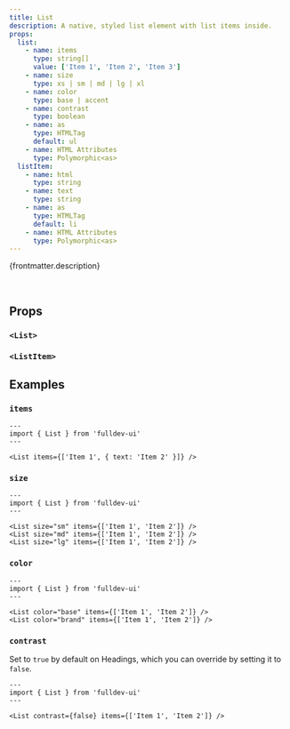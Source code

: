 ```yaml
---
title: List
description: A native, styled list element with list items inside.
props:
  list:
    - name: items
      type: string[]
      value: ['Item 1', 'Item 2', 'Item 3']
    - name: size
      type: xs | sm | md | lg | xl
    - name: color
      type: base | accent
    - name: contrast
      type: boolean
    - name: as
      type: HTMLTag
      default: ul
    - name: HTML Attributes
      type: Polymorphic<as>
  listItem:
    - name: html
      type: string
    - name: text
      type: string
    - name: as
      type: HTMLTag
      default: li
    - name: HTML Attributes
      type: Polymorphic<as>
---
```



{frontmatter.description}

<br />

<Story title={frontmatter.title} props={frontmatter.props.list} />

## Props

### `<List>`

<PropsTable props={frontmatter.props.list} />

### `<ListItem>`

<PropsTable props={frontmatter.props.listItem} />

## Examples

### `items`

```astro live
---
import { List } from 'fulldev-ui'
---

<List items={['Item 1', { text: 'Item 2' }]} />
```

### `size`

<SizeProp />

```astro live
---
import { List } from 'fulldev-ui'
---

<List size="sm" items={['Item 1', 'Item 2']} />
<List size="md" items={['Item 1', 'Item 2']} />
<List size="lg" items={['Item 1', 'Item 2']} />
```

### `color`

<VariantProp />

```astro live
---
import { List } from 'fulldev-ui'
---

<List color="base" items={['Item 1', 'Item 2']} />
<List color="brand" items={['Item 1', 'Item 2']} />
```

### `contrast`

Set to `true` by default on Headings, which you can override by setting it to `false`.

```astro live
---
import { List } from 'fulldev-ui'
---

<List contrast={false} items={['Item 1', 'Item 2']} />
```
